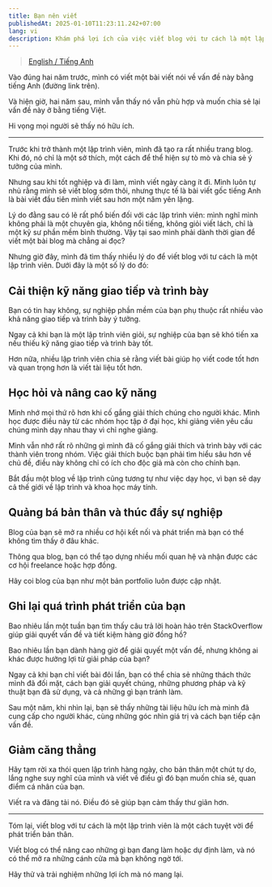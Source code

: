 ```yaml
---
title: Bạn nên viết
publishedAt: 2025-01-10T11:23:11.242+07:00
lang: vi
description: Khám phá lợi ích của việc viết blog với tư cách là một lập trình viên. Học cách viết blog có thể cải thiện kỹ năng, sự nghiệp và sức khỏe tinh thần của bạn.
---
```


> [English / Tiếng Anh](/writing/you-should-write)

Vào đúng hai năm trước, mình có viết một bài viết nói về vấn đề này bằng tiếng Anh (đường link trên).

Và hiện giờ, hai năm sau, mình vẫn thấy nó vẫn phù hợp và muốn chia sẻ lại vấn đề này ở bằng tiếng Việt.

Hi vọng mọi người sẽ thấy nó hữu ích.

---

Trước khi trở thành một lập trình viên, mình đã tạo ra rất nhiều trang blog. Khi đó, nó chỉ là một sở thích, một cách để thể hiện sự tò mò và chia sẻ ý tưởng của mình.

Nhưng sau khi tốt nghiệp và đi làm, mình viết ngày càng ít đi. Mình luôn tự nhủ rằng mình sẽ viết blog sớm thôi, nhưng thực tế là bài viết gốc tiếng Anh là bài viết đầu tiên mình viết sau hơn một năm yên lặng.

Lý do đằng sau có lẽ rất phổ biến đối với các lập trình viên: mình nghĩ mình không phải là một chuyên gia, không nổi tiếng, không giỏi viết lách, chỉ là một kỹ sư phần mềm bình thường. Vậy tại sao mình phải dành thời gian để viết một bài blog mà chẳng ai đọc?

Nhưng giờ đây, mình đã tìm thấy nhiều lý do để viết blog với tư cách là một lập trình viên. Dưới đây là một số lý do đó:

## Cải thiện kỹ năng giao tiếp và trình bày

Bạn có tin hay không, sự nghiệp phần mềm của bạn phụ thuộc rất nhiều vào khả năng giao tiếp và trình bày ý tưởng.

Ngay cả khi bạn là một lập trình viên giỏi, sự nghiệp của bạn sẽ khó tiến xa nếu thiếu kỹ năng giao tiếp và trình bày tốt.

Hơn nữa, nhiều lập trình viên chia sẻ rằng viết bài giúp họ viết code tốt hơn và quan trọng hơn là viết tài liệu tốt hơn.

## Học hỏi và nâng cao kỹ năng

Mình nhớ mọi thứ rõ hơn khi cố gắng giải thích chúng cho người khác. Mình học được điều này từ các nhóm học tập ở đại học, khi giảng viên yêu cầu chúng mình dạy nhau thay vì chỉ nghe giảng.

Mình vẫn nhớ rất rõ những gì mình đã cố gắng giải thích và trình bày với các thành viên trong nhóm. Việc giải thích buộc bạn phải tìm hiểu sâu hơn về chủ đề, điều này không chỉ có ích cho độc giả mà còn cho chính bạn.

Bắt đầu một blog về lập trình cũng tương tự như việc dạy học, vì bạn sẽ dạy cả thế giới về lập trình và khoa học máy tính.

## Quảng bá bản thân và thúc đẩy sự nghiệp

Blog của bạn sẽ mở ra nhiều cơ hội kết nối và phát triển mà bạn có thể không tìm thấy ở đâu khác.

Thông qua blog, bạn có thể tạo dựng nhiều mối quan hệ và nhận được các cơ hội freelance hoặc hợp đồng.

Hãy coi blog của bạn như một bản portfolio luôn được cập nhật.

## Ghi lại quá trình phát triển của bạn

Bao nhiêu lần một tuần bạn tìm thấy câu trả lời hoàn hảo trên StackOverflow giúp giải quyết vấn đề và tiết kiệm hàng giờ đồng hồ?

Bao nhiêu lần bạn dành hàng giờ để giải quyết một vấn đề, nhưng không ai khác được hưởng lợi từ giải pháp của bạn?

Ngay cả khi bạn chỉ viết bài đôi lần, bạn có thể chia sẻ những thách thức mình đã đối mặt, cách bạn giải quyết chúng, những phương pháp và kỹ thuật bạn đã sử dụng, và cả những gì bạn tránh làm.

Sau một năm, khi nhìn lại, bạn sẽ thấy những tài liệu hữu ích mà mình đã cung cấp cho người khác, cùng những góc nhìn giá trị và cách bạn tiếp cận vấn đề.

## Giảm căng thẳng

Hãy tạm rời xa thói quen lập trình hàng ngày, cho bản thân một chút tự do, lắng nghe suy nghĩ của mình và viết về điều gì đó bạn muốn chia sẻ, quan điểm cá nhân của bạn.

Viết ra và đăng tải nó. Điều đó sẽ giúp bạn cảm thấy thư giãn hơn.

---

Tóm lại, viết blog với tư cách là một lập trình viên là một cách tuyệt vời để phát triển bản thân.

Viết blog có thể nâng cao những gì bạn đang làm hoặc dự định làm, và nó có thể mở ra những cánh cửa mà bạn không ngờ tới.

Hãy thử và trải nghiệm những lợi ích mà nó mang lại.
